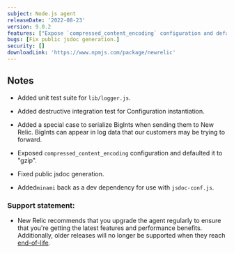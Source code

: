 ```yaml
---
subject: Node.js agent
releaseDate: '2022-08-23'
version: 9.0.2
features: ["Expose `compressed_content_encoding` configuration and defaulted it to 'gzip'.","Add a special case to serialize BigInts.","Add `minami` back as a dev dependency for use with `jsdoc-conf.js`."]
bugs: [Fix public jsdoc generation.]
security: []
downloadLink: 'https://www.npmjs.com/package/newrelic'
---
```


## Notes

* Added unit test suite for `lib/logger.js`.

* Added destructive integration test for Configuration instantiation.

* Added a special case to serialize BigInts when sending them to New Relic. BigInts can appear in log data that our customers may be trying to forward.

* Exposed  `compressed_content_encoding` configuration and defaulted it to "gzip".

* Fixed public jsdoc generation.

* Added`minami` back as a dev dependency for use with `jsdoc-conf.js`.


### Support statement:

* New Relic recommends that you upgrade the agent regularly to ensure that you're getting the latest features and performance benefits. Additionally, older releases will no longer be supported when they reach [end-of-life](/docs/using-new-relic/cross-product-functions/install-configure/notification-changes-new-relic-saas-features-distributed-software).